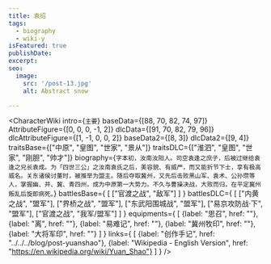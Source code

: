 ```yaml
---
title: 袁绍
tags:
  - biography
  - wiki-y
isFeatured: true
publishDate:
excerpt:
seo:
  image:
    src: '/post-13.jpg'
    alt: Abstract snow

---
```



<CharacterWiki
  intro={`主要`}
  baseData={[88, 70, 82, 74, 97]}
  AttributeFigure={[0, 0, 0, -1, 2]}
  dlcData={[91, 70, 82, 79, 96]}
  dlcAttributeFigure={[1, -1, 0, 0, 2]}
  baseData2={[8, 3]}
  dlcData2={[9, 4]}
  traitsBase={["中原", "皇图", "世家", "景从"]}
  traitsDLC={["淮泗", "皇图", "世家", "刚胆", "帅才"]}
  biography={`字本初，汝南汝阳人。司空袁逢之庶子，后被过继给袁逢之兄长袁成。为「四世三公」之汝南袁氏之后，美容貌、有威严，而又能折节下士，享有极高威名。关东诸侯讨董时，被推举为盟主。随后夺取冀州，又先后击败黑山军、袁术、公孙瓒等人，掌握幽、并、冀、青四州，成为中原第一大势力。不久与曹操决战，大败而归，在平定冀州叛乱后旋即病死。`}
  battlesBase={
    [
      ["官渡之战", "敌军"]
    ]
  }
  battlesDLC={
    [
      ["内黄之战", "盟军"],
      ["界桥之战", "盟军"],
      ["东武阳围城战", "盟军"],
      ["易京攻防战·下", "盟军"],
      ["官渡之战", "我军/盟军"]
    ]
  }
  equipments={
    [
      {label: "思召", href: ""},
      {label: "离", href: ""},
      {label: "易难记", href: ""},
      {label: "冀州牧印", href: ""},
      {label: "大将军印", href: ""}
    ]
  }
  links={
    [
      {label: "创作手记", href: "../../../blog/post-yuanshao"},
      {label: "Wikipedia - English Version", href: "https://en.wikipedia.org/wiki/Yuan_Shao"}
    ]
  }
/>
